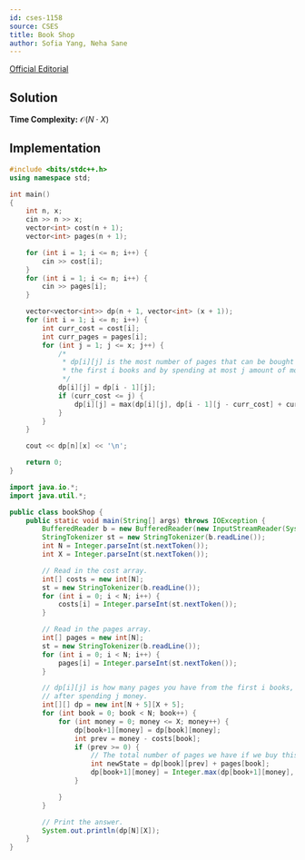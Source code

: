 ```yaml
---
id: cses-1158
source: CSES
title: Book Shop
author: Sofia Yang, Neha Sane
---
```


[Official Editorial](https://codeforces.com/blog/entry/70018)

## Solution

**Time Complexity:** $\mathcal{O}(N\cdot X)$

## Implementation

<LanguageSection>
	
<CPPSection>

```cpp
#include <bits/stdc++.h>
using namespace std;

int main()
{
	int n, x;
	cin >> n >> x;
	vector<int> cost(n + 1);
	vector<int> pages(n + 1);

	for (int i = 1; i <= n; i++) {
		cin >> cost[i];
	}
	for (int i = 1; i <= n; i++) {
		cin >> pages[i];
	}

	vector<vector<int>> dp(n + 1, vector<int> (x + 1));
	for (int i = 1; i <= n; i++) {
		int curr_cost = cost[i];
		int curr_pages = pages[i];
		for (int j = 1; j <= x; j++) {
			/*
			 * dp[i][j] is the most number of pages that can be bought from
			 * the first i books and by spending at most j amount of money.
			 */
			dp[i][j] = dp[i - 1][j];
			if (curr_cost <= j) {
				dp[i][j] = max(dp[i][j], dp[i - 1][j - curr_cost] + curr_pages);
			}
		}
	}

	cout << dp[n][x] << '\n';

	return 0;
}
```

</CPPSection>
	
<JavaSection>

```java
import java.io.*;
import java.util.*;

public class bookShop {
	public static void main(String[] args) throws IOException {
		BufferedReader b = new BufferedReader(new InputStreamReader(System.in));
		StringTokenizer st = new StringTokenizer(b.readLine());
		int N = Integer.parseInt(st.nextToken());
		int X = Integer.parseInt(st.nextToken());

		// Read in the cost array.
		int[] costs = new int[N];
		st = new StringTokenizer(b.readLine());
		for (int i = 0; i < N; i++) {
			costs[i] = Integer.parseInt(st.nextToken());
		}

		// Read in the pages array.
		int[] pages = new int[N];
		st = new StringTokenizer(b.readLine());
		for (int i = 0; i < N; i++) {
			pages[i] = Integer.parseInt(st.nextToken());
		}

		// dp[i][j] is how many pages you have from the first i books,
		// after spending j money.
		int[][] dp = new int[N + 5][X + 5];
		for (int book = 0; book < N; book++) {
			for (int money = 0; money <= X; money++) {
				dp[book+1][money] = dp[book][money];
				int prev = money - costs[book];
				if (prev >= 0) {
					// The total number of pages we have if we buy this book.
					int newState = dp[book][prev] + pages[book];
					dp[book+1][money] = Integer.max(dp[book+1][money], newState);
				}

			}
		}

		// Print the answer.
		System.out.println(dp[N][X]);
	}
}
```

</JavaSection>

</LanguageSection>

